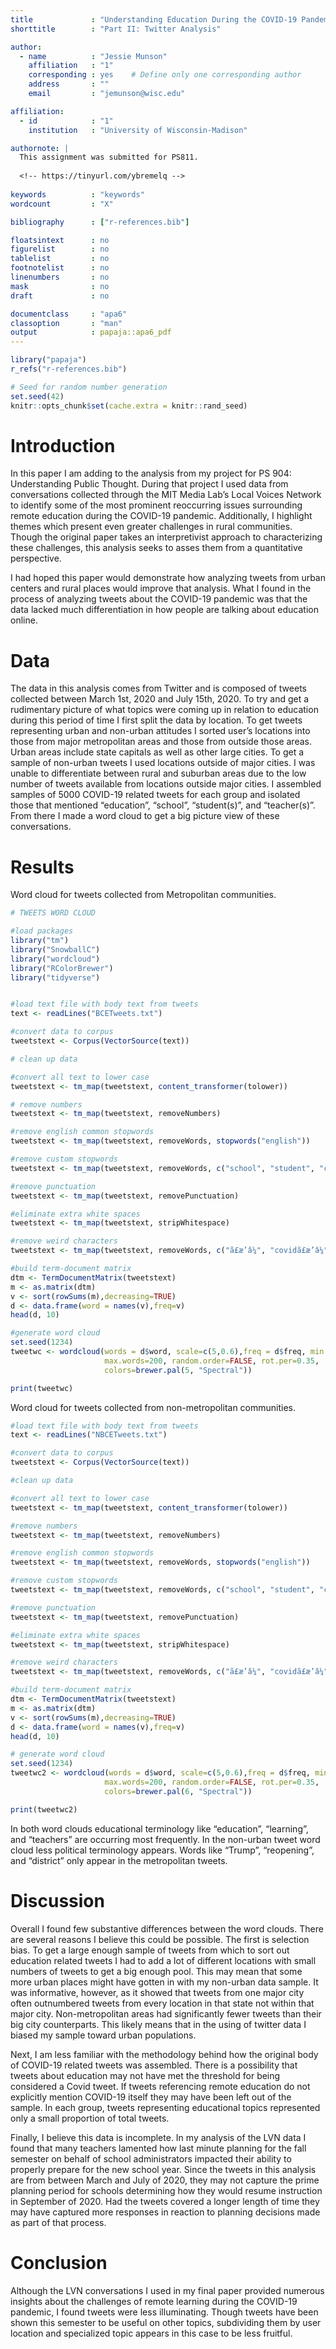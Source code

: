 ---
title             : "Understanding Education During the COVID-19 Pandemic"
shorttitle        : "Part II: Twitter Analysis"

author: 
  - name          : "Jessie Munson"
    affiliation   : "1"
    corresponding : yes    # Define only one corresponding author
    address       : ""
    email         : "jemunson@wisc.edu"

affiliation:
  - id            : "1"
    institution   : "University of Wisconsin-Madison"

authornote: |
  This assignment was submitted for PS811.
  
  <!-- https://tinyurl.com/ybremelq -->
  
keywords          : "keywords"
wordcount         : "X"

bibliography      : ["r-references.bib"]

floatsintext      : no
figurelist        : no
tablelist         : no
footnotelist      : no
linenumbers       : no
mask              : no
draft             : no

documentclass     : "apa6"
classoption       : "man"
output            : papaja::apa6_pdf
---

```{r setup, include = FALSE}
library("papaja")
r_refs("r-references.bib")
```

```{r analysis-preferences}
# Seed for random number generation
set.seed(42)
knitr::opts_chunk$set(cache.extra = knitr::rand_seed)
```

# Introduction
In this paper I am adding to the analysis from my project for PS 904: Understanding Public Thought. During that project I used data from conversations collected through the MIT Media Lab's Local Voices Network to identify some of the most prominent reoccurring issues surrounding remote education during the COVID-19 pandemic. Additionally, I highlight themes which present even greater challenges in rural communities. Though the original paper takes an interpretivist approach to characterizing these challenges, this analysis seeks to asses them from a quantitative perspective. 

I had hoped this paper would demonstrate how analyzing tweets from urban centers and rural places would improve that analysis. What I found in the process of analyzing tweets about the COVID-19 pandemic was that the data lacked much differentiation in how people are talking about education online.

# Data
The data in this analysis comes from Twitter and is composed of tweets collected between March 1st, 2020 and July 15th, 2020. To try and get a rudimentary picture of what topics were coming up in relation to education during this period of time I first split the data by location. To get tweets representing urban and non-urban attitudes I sorted user's locations into those from major metropolitan areas and those from outside those areas. Urban areas include state capitals as well as other large cities. To get a sample of non-urban tweets I used locations outside of major cities. I was unable to differentiate between rural and suburban areas due to the low number of tweets available from locations outside major cities. I assembled samples of 5000 COVID-19 related tweets for each group and isolated those that mentioned "education", "school", "student(s)", and "teacher(s)". From there I made a word cloud to get a big picture view of these conversations.

# Results
Word cloud for tweets collected from Metropolitan communities.
```{r, results=FALSE, warning=FALSE, echo=FALSE, message=FALSE, warning = FALSE}

# TWEETS WORD CLOUD

#load packages
library("tm")
library("SnowballC")
library("wordcloud")
library("RColorBrewer")
library("tidyverse")


#load text file with body text from tweets
text <- readLines("BCETweets.txt")

#convert data to corpus
tweetstext <- Corpus(VectorSource(text))

# clean up data

#convert all text to lower case
tweetstext <- tm_map(tweetstext, content_transformer(tolower))

# remove numbers
tweetstext <- tm_map(tweetstext, removeNumbers)

#remove english common stopwords
tweetstext <- tm_map(tweetstext, removeWords, stopwords("english"))

#remove custom stopwords
tweetstext <- tm_map(tweetstext, removeWords, c("school", "student", "covid", "coronavirus", "students", "schools"))

#remove punctuation
tweetstext <- tm_map(tweetstext, removePunctuation)

#eliminate extra white spaces
tweetstext <- tm_map(tweetstext, stripWhitespace)

#remove weird characters
tweetstext <- tm_map(tweetstext, removeWords, c("ã£æ’â¼", "covidã£æ’â¼", "itã¢â‚¬â„¢s","iã¢â‚¬â„¢m"))

#build term-document matrix
dtm <- TermDocumentMatrix(tweetstext)
m <- as.matrix(dtm)
v <- sort(rowSums(m),decreasing=TRUE)
d <- data.frame(word = names(v),freq=v)
head(d, 10)

#generate word cloud
set.seed(1234)
tweetwc <- wordcloud(words = d$word, scale=c(5,0.6),freq = d$freq, min.freq = 1,
                     max.words=200, random.order=FALSE, rot.per=0.35, 
                     colors=brewer.pal(5, "Spectral"))

print(tweetwc)


```
\newpage
Word cloud for tweets collected from non-metropolitan communities.

```{r, results=FALSE, warning=FALSE, echo=FALSE, message=FALSE, warning = FALSE}
#load text file with body text from tweets
text <- readLines("NBCETweets.txt")

#convert data to corpus
tweetstext <- Corpus(VectorSource(text))

#clean up data

#convert all text to lower case
tweetstext <- tm_map(tweetstext, content_transformer(tolower))

#remove numbers
tweetstext <- tm_map(tweetstext, removeNumbers)

#remove english common stopwords
tweetstext <- tm_map(tweetstext, removeWords, stopwords("english"))

#remove custom stopwords
tweetstext <- tm_map(tweetstext, removeWords, c("school", "student", "covid", "coronavirus", "students", "schools")) 

#remove punctuation
tweetstext <- tm_map(tweetstext, removePunctuation)

#eliminate extra white spaces
tweetstext <- tm_map(tweetstext, stripWhitespace)

#remove weird characters
tweetstext <- tm_map(tweetstext, removeWords, c("ã£æ’â¼", "covidã£æ’â¼", "itã¢â‚¬â„¢s","iã¢â‚¬â„¢m"))

#build term-document matrix
dtm <- TermDocumentMatrix(tweetstext)
m <- as.matrix(dtm)
v <- sort(rowSums(m),decreasing=TRUE)
d <- data.frame(word = names(v),freq=v)
head(d, 10)

# generate word cloud
set.seed(1234)
tweetwc2 <- wordcloud(words = d$word, scale=c(5,0.6),freq = d$freq, min.freq = 1,
                     max.words=200, random.order=FALSE, rot.per=0.35, 
                     colors=brewer.pal(6, "Spectral"))

print(tweetwc2)

```

In both word clouds educational terminology like "education", "learning", and "teachers" are occurring most frequently. In the non-urban tweet word cloud less political terminology appears. Words like "Trump", "reopening", and "district" only appear in the metropolitan tweets.

# Discussion

Overall I found few substantive differences between the word clouds. There are several reasons I believe this could be possible. The first is selection bias. To get a large enough sample of tweets from which to sort out education related tweets I had to add a lot of different locations with small numbers of tweets to get a big enough pool. This may mean that some more urban places might have gotten in with my non-urban data sample. It was informative, however, as it showed that tweets from one major city often outnumbered tweets from every location in that state not within that major city. Non-metropolitan areas had significantly fewer tweets than their big city counterparts. This likely means that in the using of twitter data I biased my sample toward urban populations.

Next, I am less familiar with the methodology behind how the original body of COVID-19 related tweets was assembled. There is a possibility that tweets about education may not have met the threshold for being considered a Covid tweet. If tweets referencing remote education do not explicitly mention COVID-19 itself they may have been left out of the sample. In each group, tweets representing educational topics represented only a small proportion of total tweets.

Finally, I believe this data is incomplete. In my analysis of the LVN data I found that many teachers lamented how last minute planning for the fall semester on behalf of school administrators impacted their ability to properly prepare for the new school year. Since the tweets in this analysis are from between March and July of 2020, they may not capture the prime planning period for schools determining how they would resume instruction in September of 2020. Had the tweets covered a longer length of time they may have captured more responses in reaction to planning decisions made as part of that process.

# Conclusion

Although the LVN conversations I used in my final paper provided numerous insights about the challenges of remote learning during the COVID-19 pandemic, I found tweets were less illuminating. Though tweets have been shown this semester to be useful on other topics, subdividing them by user location and specialized topic appears in this case to be less fruitful.
